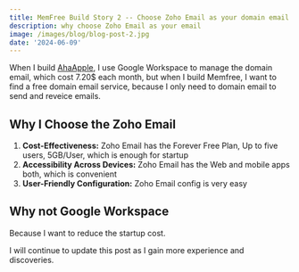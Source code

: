 ```yaml
---
title: MemFree Build Story 2 -- Choose Zoho Email as your domain email
description: why choose Zoho Email as your email
image: /images/blog/blog-post-2.jpg
date: '2024-06-09'
---
```


When I build [AhaApple](https://www.ahaapple.com/), I use Google Workspace to manage the domain email, which cost 7.20$ each month, but when I build Memfree, I want to find a free domain email service, because I only need to domain email to send and reveice emails.

## Why I Choose the Zoho Email

1. **Cost-Effectiveness:** Zoho Email has the Forever Free Plan, Up to five users, 5GB/User, which is enough for startup
2. **Accessibility Across Devices:** Zoho Email has the Web and mobile apps both, which is convenient
3. **User-Friendly Configuration:** Zoho Email config is very easy

## Why not Google Workspace

Because I want to reduce the startup cost.

I will continue to update this post as I gain more experience and discoveries.
